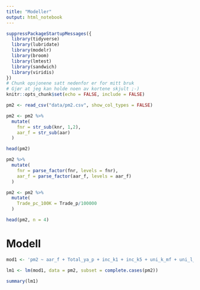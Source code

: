 ```yaml
---
title: "Modeller"
output: html_notebook
---
```


```r
suppressPackageStartupMessages({
  library(tidyverse)
  library(lubridate)
  library(modelr)
  library(broom)
  library(lmtest)
  library(sandwich)
  library(viridis)
})
# Chunk opsjonene satt nedenfor er for mitt bruk
# Gjør at jeg kan holde noen av kortene skjult ;-)
knitr::opts_chunk$set(echo = FALSE, include = FALSE)
```


```r
pm2 <- read_csv("data/pm2.csv", show_col_types = FALSE)
```


```r
pm2 <- pm2 %>% 
  mutate(
    fnr = str_sub(knr, 1,2),
    aar_f = str_sub(aar)
  )
```


```r
head(pm2)
```


```r
pm2 %>% 
  mutate(
    fnr = parse_factor(fnr, levels = fnr),
    aar_f = parse_factor(aar_f, levels = aar_f)
  )
```


```r
pm2 <- pm2 %>% 
  mutate(
    Trade_pc_100K = Trade_p/100000
  ) 
```

```r
head(pm2, n = 4)
```

# Modell

```r
mod1 <- 'pm2 ~ aar_f + Total_ya_p + inc_k1 + inc_k5 + uni_k_mf + uni_l_mf + Trade_pc_100K'
```


```r
lm1 <- lm(mod1, data = pm2, subset = complete.cases(pm2))
```

```r
summary(lm1)
```

